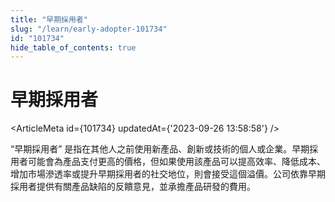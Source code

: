 ```yaml
---
title: "早期採用者"
slug: "/learn/early-adopter-101734"
id: "101734"
hide_table_of_contents: true
---
```



# 早期採用者

<ArticleMeta id={101734} updatedAt={'2023-09-26 13:58:58'} />
<div className='border-solid border-b border-t-0 my-4 border-[var(--ifm-color-gray-300)]' />

“早期採用者” 是指在其他人之前使用新產品、創新或技術的個人或企業。早期採用者可能會為產品支付更高的價格，但如果使用該產品可以提高效率、降低成本、增加市場滲透率或提升早期採用者的社交地位，則會接受這個溢價。公司依靠早期採用者提供有關產品缺陷的反饋意見，並承擔產品研發的費用。
